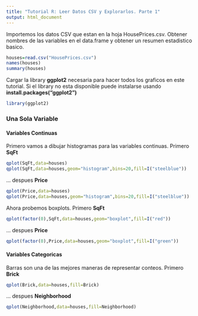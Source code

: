 ```yaml
---
title: "Tutorial R: Leer Datos CSV y Explorarlos. Parte 1"
output: html_document
---
```


Importemos los datos CSV que estan en la hoja HousePrices.csv. Obtener nombres de las variables en el data.frame y obtener un resumen estadistico basico.

```r
houses=read.csv("HousePrices.csv")
names(houses)
summary(houses)
```

Cargar la library **ggplot2** necesaria para hacer todos los graficos en este tutorial. Si el library no esta disponible puede instalarse usando **install.packages("ggplot2")**

```r
library(ggplot2)
```

### Una Sola Variable
#### Variables Continuas

Primero vamos a dibujar histogramas para las variables continuas. Primero **SqFt**

```r
qplot(SqFt,data=houses)
qplot(SqFt,data=houses,geom="histogram",bins=20,fill=I("steelblue"))
```

... despues **Price**

```r
qplot(Price,data=houses)
qplot(Price,data=houses,geom="histogram",bins=20,fill=I("steelblue"))
```

Ahora probemos boxplots. Primero **SqFt**

```r
qplot(factor(0),SqFt,data=houses,geom="boxplot",fill=I("red"))
```

... despues **Price**

```r
qplot(factor(0),Price,data=houses,geom="boxplot",fill=I("green"))
```

#### Variables Categoricas

Barras son una de las mejores maneras de representar conteos. Primero **Brick**

```r
qplot(Brick,data=houses,fill=Brick)
```

... despues **Neighborhood**
```r
qplot(Neighborhood,data=houses,fill=Neighborhood)
```

